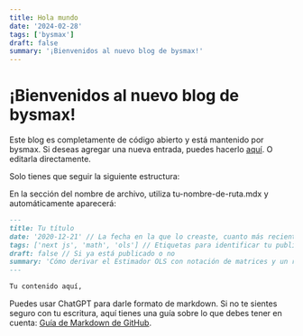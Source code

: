 ```yaml
---
title: Hola mundo
date: '2024-02-28'
tags: ['bysmax']
draft: false
summary: '¡Bienvenidos al nuevo blog de bysmax!'
---
```

# ¡Bienvenidos al nuevo blog de bysmax!

Este blog es completamente de código abierto y está mantenido por bysmax. Si deseas agregar una nueva entrada, puedes hacerlo [aquí](https://github.com/emmanuelh-dev/bysmax-blog/new/main/data/blog). O editarla directamente.

Solo tienes que seguir la siguiente estructura:

En la sección del nombre de archivo, utiliza tu-nombre-de-ruta.mdx y automáticamente aparecerá:

```markdown
---
title: Tu título
date: '2020-12-21' // La fecha en la que lo creaste, cuanto más reciente, aparecerá antes
tags: ['next js', 'math', 'ols'] // Etiquetas para identificar tu publicación
draft: false // Si ya está publicado o no
summary: 'Cómo derivar el Estimador OLS con notación de matrices y un recorrido por la composición matemática utilizando markdown con la ayuda de KaTeX.' // Una descripción de lo que trata tu blog
---

Tu contenido aquí,
```

Puedes usar ChatGPT para darle formato de markdown. Si no te sientes seguro con tu escritura, aquí tienes una guía sobre lo que debes tener en cuenta: [Guía de Markdown de GitHub](https://emmanuelh.dev/blog/github-markdown-guide).


